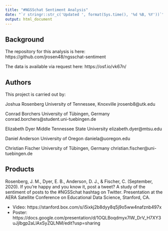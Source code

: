 ```yaml
---
title: "#NGSSchat Sentiment Analysis"
date: "`r stringr::str_c('Updated ', format(Sys.time(), '%d %B, %Y'))`"
output: html_document
---
```


## Background

The repository for this analysis is here: https://github.com/jrosen48/ngsschat-sentiment

The data is available via request here: https://osf.io/vk67n/

## Authors

This project is carried out by:

Joshua Rosenberg
University of Tennessee, Knoxville
jrosenb8@utk.edu

Conrad Borchers
University of Tübingen, Germany
conrad.borchers@student.uni-tuebingen.de

Elizabeth Dyer
Middle Tennessee State University
elizabeth.dyer@mtsu.edu

Daniel Anderson
University of Oregon
daniela@uoregon.edu

Christian Fischer
University of Tübingen, Germany
christian.fischer@uni-tuebingen.de

## Products

Rosenberg, J. M., Dyer, E. B., Anderson, D. J., & Fischer, C. (September, 2020). If you’re happy and you know it, post a tweet? A study of the sentiment of posts to the #NGSSchat hashtag on Twitter. Presentation at the AERA Satellite Conference on Educational Data Science, Stanford, CA.

- Video: https://stanford.box.com/s/i5ixkj2b8dyy8q5j9o5ww4nafznb497x
- Poster: https://docs.google.com/presentation/d/1OQLBoqdmyx7lW_DrV_H7XY3uJjlbgp2aLlAxSyZQLNM/edit?usp=sharing

